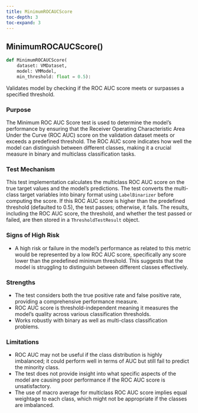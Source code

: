 ```yaml
---
title: MinimumROCAUCScore
toc-depth: 3
toc-expand: 3
---
```


## MinimumROCAUCScore[()]{.muted}

```python
def MinimumROCAUCScore(
    dataset: VMDataset,
    model: VMModel,
    min_threshold: float = 0.5):
```

Validates model by checking if the ROC AUC score meets or surpasses a specified threshold.

### Purpose

The Minimum ROC AUC Score test is used to determine the model's performance by ensuring that the Receiver Operating Characteristic Area Under the Curve (ROC AUC) score on the validation dataset meets or exceeds a predefined threshold. The ROC AUC score indicates how well the model can distinguish between different classes, making it a crucial measure in binary and multiclass classification tasks.

### Test Mechanism

This test implementation calculates the multiclass ROC AUC score on the true target values and the model's predictions. The test converts the multi-class target variables into binary format using `LabelBinarizer` before computing the score. If this ROC AUC score is higher than the predefined threshold (defaulted to 0.5), the test passes; otherwise, it fails. The results, including the ROC AUC score, the threshold, and whether the test passed or failed, are then stored in a `ThresholdTestResult` object.

### Signs of High Risk

- A high risk or failure in the model's performance as related to this metric would be represented by a low ROC AUC score, specifically any score lower than the predefined minimum threshold. This suggests that the model is struggling to distinguish between different classes effectively.

### Strengths

- The test considers both the true positive rate and false positive rate, providing a comprehensive performance measure.
- ROC AUC score is threshold-independent meaning it measures the model's quality across various classification thresholds.
- Works robustly with binary as well as multi-class classification problems.

### Limitations

- ROC AUC may not be useful if the class distribution is highly imbalanced; it could perform well in terms of AUC but still fail to predict the minority class.
- The test does not provide insight into what specific aspects of the model are causing poor performance if the ROC AUC score is unsatisfactory.
- The use of macro average for multiclass ROC AUC score implies equal weightage to each class, which might not be appropriate if the classes are imbalanced.
